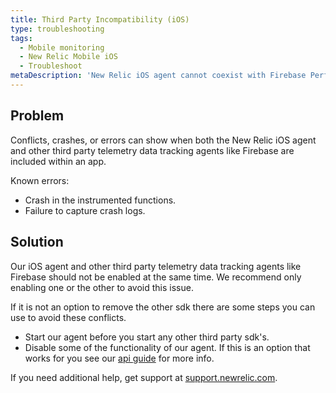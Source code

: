 ```yaml
---
title: Third Party Incompatibility (iOS)
type: troubleshooting
tags:
  - Mobile monitoring
  - New Relic Mobile iOS
  - Troubleshoot
metaDescription: 'New Relic iOS agent cannot coexist with Firebase PerfMon SDK'
---
```


## Problem

Conflicts, crashes, or errors can show when both the New Relic iOS agent and other third party telemetry data tracking agents like Firebase are included within an app.

Known errors:
 - Crash in the instrumented functions.
 - Failure to capture crash logs.

## Solution

Our iOS agent and other third party telemetry data tracking agents like Firebase should not be enabled at the same time. We recommend only enabling one or the other to avoid this issue.

If it is not an option to remove the other sdk there are some steps you can use to avoid these conflicts.
- Start our agent before you start any other third party sdk's.
- Disable some of the functionality of our agent. If this is an option that works for you see our [api guide](docs/mobile-monitoring/new-relic-mobile-ios/ios-sdk-api/ios-agent-configuration-feature-flags) for more info.

If you need additional help, get support at [support.newrelic.com](https://support.newrelic.com).
